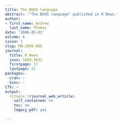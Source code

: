 ```yaml
---
title: The BUGS language
abstract: '"The BUGS language" published in R News.'
author:
- first_name: Andrew
  last_name: Thomas
date: '2006-03-01'
volume: 6
issue: 1
slug: RN-2006-005
journal:
  title: R News
  issn: 1609-3631
  firstpage: 17
  lastpage: 21
packages:
  cran: ~
  bioc: ~
CTV: ~
output:
  rjtools::rjournal_web_article:
    self_contained: no
    toc: no
    legacy_pdf: yes

---
```

